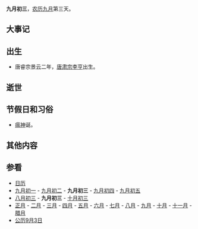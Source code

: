 {{Lunar09Calendar}}
'''九月初三'''，[[农历|农历]][[九月_(农历)|九月]]第三天。

==大事记==

==出生==
*唐睿宗景云二年，[[唐肃宗|唐肃宗]][[李亨|李亨]]出生。
==逝世==

==节假日和习俗==
*[[瘟神|瘟神]]诞。

==其他内容==

==参看==
*[[历史上的今天|日历]]
*[[九月初一|九月初一]] - [[九月初二|九月初二]] - '''九月初三''' - [[九月初四|九月初四]] - [[九月初五|九月初五]]
*[[八月初三|八月初三]] - '''九月初三''' - [[十月初三|十月初三]]
*[[正月|正月]] - [[二月_(农历)|二月]] - [[三月_(农历)|三月]] - [[四月_(农历)|四月]] - [[五月_(农历)|五月]] - [[六月_(农历)|六月]] - [[七月_(农历)|七月]] - [[八月_(农历)|八月]] - [[九月_(农历)|九月]] - [[十月_(农历)|十月]] - [[十一月_(农历)|十一月]] - [[腊月|腊月]]
*[[公历|公历]][[9月3日|9月3日]]